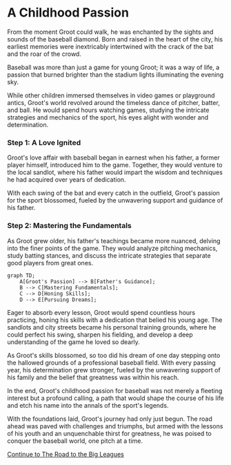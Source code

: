 
# A Childhood Passion

From the moment Groot could walk, he was enchanted by the sights and sounds of the baseball diamond. Born and raised in the heart of the city, his earliest memories were inextricably intertwined with the crack of the bat and the roar of the crowd.

<Callout emoji="💡">
Baseball was more than just a game for young Groot; it was a way of life, a passion that burned brighter than the stadium lights illuminating the evening sky.
</Callout>

While other children immersed themselves in video games or playground antics, Groot's world revolved around the timeless dance of pitcher, batter, and ball. He would spend hours watching games, studying the intricate strategies and mechanics of the sport, his eyes alight with wonder and determination.

<Steps>

### Step 1: A Love Ignited
Groot's love affair with baseball began in earnest when his father, a former player himself, introduced him to the game. Together, they would venture to the local sandlot, where his father would impart the wisdom and techniques he had acquired over years of dedication.

With each swing of the bat and every catch in the outfield, Groot's passion for the sport blossomed, fueled by the unwavering support and guidance of his father.

### Step 2: Mastering the Fundamentals
As Groot grew older, his father's teachings became more nuanced, delving into the finer points of the game. They would analyze pitching mechanics, study batting stances, and discuss the intricate strategies that separate good players from great ones.

```mermaid
graph TD;
    A[Groot's Passion] --> B[Father's Guidance];
    B --> C[Mastering Fundamentals];
    C --> D[Honing Skills];
    D --> E[Pursuing Dreams];
```

Eager to absorb every lesson, Groot would spend countless hours practicing, honing his skills with a dedication that belied his young age. The sandlots and city streets became his personal training grounds, where he could perfect his swing, sharpen his fielding, and develop a deep understanding of the game he loved so dearly.

</Steps>

As Groot's skills blossomed, so too did his dream of one day stepping onto the hallowed grounds of a professional baseball field. With every passing year, his determination grew stronger, fueled by the unwavering support of his family and the belief that greatness was within his reach.

<Callout emoji="⚾">
In the end, Groot's childhood passion for baseball was not merely a fleeting interest but a profound calling, a path that would shape the course of his life and etch his name into the annals of the sport's legends.
</Callout>

With the foundations laid, Groot's journey had only just begun. The road ahead was paved with challenges and triumphs, but armed with the lessons of his youth and an unquenchable thirst for greatness, he was poised to conquer the baseball world, one pitch at a time.

[Continue to The Road to the Big Leagues](/road-to-big-leagues)